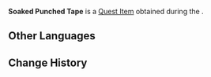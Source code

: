 {{See Also|Punched Tape (Disambiguation)}}
{{Item Infobox
|id          = 120527
|image       = Item Soaked Punched Tape.png
|type        = Quest Items
|description = Punched tape retrieved from the water. The data recorded within can only be deciphered using specialized machinery.<br>Although it was made from a special waterproof material and has thus not yet been destroyed, it has been in there long enough to still feel rather wet even after being hauled out...
|source1     = ''[[In Search of Lost Time: South]]''
}}
'''Soaked Punched Tape''' is a [[Quest Item]] obtained during the {{Quest|In Search of Lost Time: South}}.

==Other Languages==
{{Other Languages
|en      = Soaked Punched Tape
|zhs     = 湿漉漉的打孔纸带
|zhs_rm  = 
|zht     = 濕漉漉的打孔紙帶
|zht_rm  = 
|ja      = 湿った紙テープ
|ja_rm   = Shinutta Kami Teepu
|ko      = 축축한 천공 테이프
|ko_rm   = 
|es      = Cinta perforada empapada
|fr      = Ruban perforé humide
|ru      = Промокшая перфолента
|th      = เทปเจาะรูที่เปียกชุ่ม
|th_rm   = 
|vi      = Băng Giấy Đục Lỗ Ướt Nhẹp
|de      = Durchtränkter Lochstreifen
|id      = Pita Berlubang Basah
|pt      = Fita Perfurada Encharcada
|tr      = Islanmış Delikli Şerit
|it      = Nastro perforato bagnato
}}

==Change History==
{{Change History|4.1}}